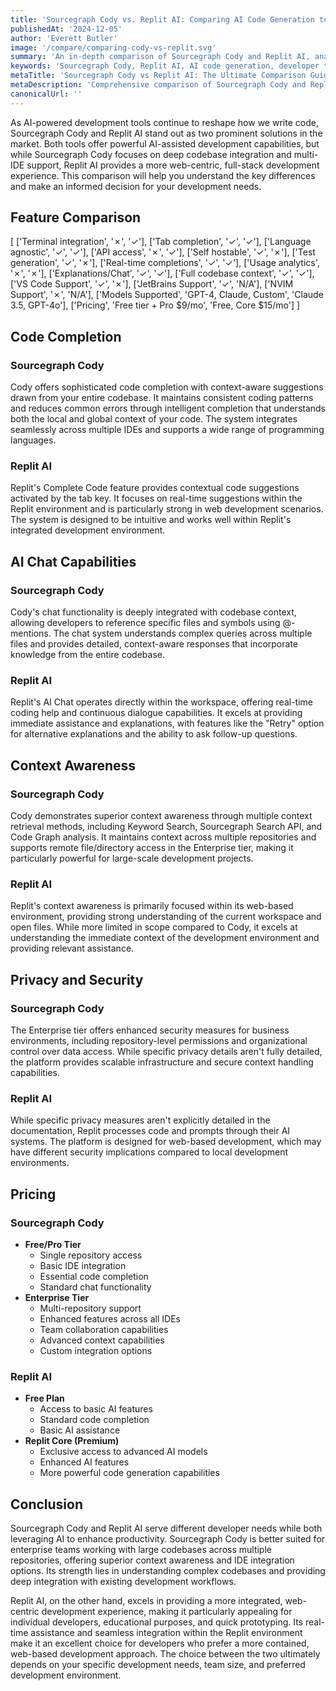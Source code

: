 ```yaml
---
title: 'Sourcegraph Cody vs. Replit AI: Comparing AI Code Generation tools (2025)'
publishedAt: '2024-12-05'
author: 'Everett Butler'
image: '/compare/comparing-cody-vs-replit.svg'
summary: 'An in-depth comparison of Sourcegraph Cody and Replit AI, analyzing their features, pricing, and capabilities to help developers choose the right AI-powered development tool.'
keywords: 'Sourcegraph Cody, Replit AI, AI code generation, developer tools, code completion, IDE integration, AI programming assistant, code analysis'
metaTitle: 'Sourcegraph Cody vs Replit AI: The Ultimate Comparison Guide (2025)'
metaDescription: 'Comprehensive comparison of Sourcegraph Cody and Replit AI features, pricing, and capabilities to help developers choose the best AI coding assistant for their needs.'
canonicalUrl: ''
---
```


As AI-powered development tools continue to reshape how we write code, Sourcegraph Cody and Replit AI stand out as two prominent solutions in the market. Both tools offer powerful AI-assisted development capabilities, but while Sourcegraph Cody focuses on deep codebase integration and multi-IDE support, Replit AI provides a more web-centric, full-stack development experience. This comparison will help you understand the key differences and make an informed decision for your development needs.

## Feature Comparison

[
    ['Terminal integration', '✗', '✓'],
    ['Tab completion', '✓', '✓'],
    ['Language agnostic', '✓', '✓'],
    ['API access', '✗', '✓'],
    ['Self hostable', '✓', '✗'],
    ['Test generation', '✓', '✗'],
    ['Real-time completions', '✓', '✓'],
    ['Usage analytics', '✗', '✗'],
    ['Explanations/Chat', '✓', '✓'],
    ['Full codebase context', '✓', '✓'],
    ['VS Code Support', '✓', '✗'],
    ['JetBrains Support', '✓', 'N/A'],
    ['NVIM Support', '✗', 'N/A'],
    ['Models Supported', 'GPT-4, Claude, Custom', 'Claude 3.5, GPT-4o'],
    ['Pricing', 'Free tier + Pro $9/mo', 'Free, Core $15/mo']
]

## Code Completion

### Sourcegraph Cody
Cody offers sophisticated code completion with context-aware suggestions drawn from your entire codebase. It maintains consistent coding patterns and reduces common errors through intelligent completion that understands both the local and global context of your code. The system integrates seamlessly across multiple IDEs and supports a wide range of programming languages.

### Replit AI
Replit's Complete Code feature provides contextual code suggestions activated by the tab key. It focuses on real-time suggestions within the Replit environment and is particularly strong in web development scenarios. The system is designed to be intuitive and works well within Replit's integrated development environment.

## AI Chat Capabilities

### Sourcegraph Cody
Cody's chat functionality is deeply integrated with codebase context, allowing developers to reference specific files and symbols using @-mentions. The chat system understands complex queries across multiple files and provides detailed, context-aware responses that incorporate knowledge from the entire codebase.

### Replit AI
Replit's AI Chat operates directly within the workspace, offering real-time coding help and continuous dialogue capabilities. It excels at providing immediate assistance and explanations, with features like the "Retry" option for alternative explanations and the ability to ask follow-up questions.

## Context Awareness

### Sourcegraph Cody
Cody demonstrates superior context awareness through multiple context retrieval methods, including Keyword Search, Sourcegraph Search API, and Code Graph analysis. It maintains context across multiple repositories and supports remote file/directory access in the Enterprise tier, making it particularly powerful for large-scale development projects.

### Replit AI
Replit's context awareness is primarily focused within its web-based environment, providing strong understanding of the current workspace and open files. While more limited in scope compared to Cody, it excels at understanding the immediate context of the development environment and providing relevant assistance.

## Privacy and Security

### Sourcegraph Cody
The Enterprise tier offers enhanced security measures for business environments, including repository-level permissions and organizational control over data access. While specific privacy details aren't fully detailed, the platform provides scalable infrastructure and secure context handling capabilities.

### Replit AI
While specific privacy measures aren't explicitly detailed in the documentation, Replit processes code and prompts through their AI systems. The platform is designed for web-based development, which may have different security implications compared to local development environments.

## Pricing

### Sourcegraph Cody
- **Free/Pro Tier**
  - Single repository access
  - Basic IDE integration
  - Essential code completion
  - Standard chat functionality
- **Enterprise Tier**
  - Multi-repository support
  - Enhanced features across all IDEs
  - Team collaboration capabilities
  - Advanced context capabilities
  - Custom integration options

### Replit AI
- **Free Plan**
  - Access to basic AI features
  - Standard code completion
  - Basic AI assistance
- **Replit Core (Premium)**
  - Exclusive access to advanced AI models
  - Enhanced AI features
  - More powerful code generation capabilities

## Conclusion

Sourcegraph Cody and Replit AI serve different developer needs while both leveraging AI to enhance productivity. Sourcegraph Cody is better suited for enterprise teams working with large codebases across multiple repositories, offering superior context awareness and IDE integration options. Its strength lies in understanding complex codebases and providing deep integration with existing development workflows.

Replit AI, on the other hand, excels in providing a more integrated, web-centric development experience, making it particularly appealing for individual developers, educational purposes, and quick prototyping. Its real-time assistance and seamless integration within the Replit environment make it an excellent choice for developers who prefer a more contained, web-based development approach. The choice between the two ultimately depends on your specific development needs, team size, and preferred development environment.